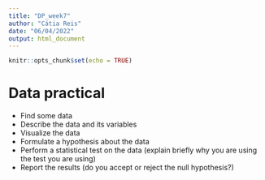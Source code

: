 ```yaml
---
title: "DP_week7"
author: "Cátia Reis"
date: "06/04/2022"
output: html_document
---
```


```r
knitr::opts_chunk$set(echo = TRUE)
```
# Data practical

* Find some data
* Describe the data and its variables
* Visualize the data
* Formulate a hypothesis about the data
* Perform a statistical test on the data (explain briefly why you are using the test you are using)
* Report the results (do you accept or reject the null hypothesis?)
